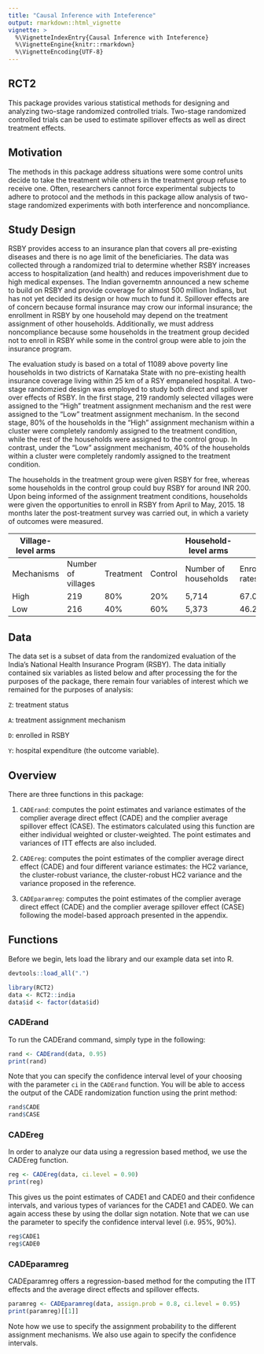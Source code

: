 ```yaml
---
title: "Causal Inference with Inteference"
output: rmarkdown::html_vignette
vignette: >
  %\VignetteIndexEntry{Causal Inference with Inteference}
  %\VignetteEngine{knitr::rmarkdown}
  %\VignetteEncoding{UTF-8}
---
```


## RCT2 
This package provides various statistical methods for designing and analyzing two-stage randomized controlled trials. Two-stage randomized controlled trials can be used to estimate spillover effects as well as direct treatment effects.

## Motivation
The methods in this package address situations were some control units decide to take the treatment while others in the treatment group refuse to receive one. Often, researchers cannot force experimental subjects to adhere to protocol and the methods in this package allow analysis of two-stage randomized experiments with both interference and noncompliance. 

## Study Design
RSBY provides access to an insurance plan that covers all pre-existing diseases and there is no age limit of the beneficiaries. The data was collected through a randomized trial to determine whether RSBY increases access to hospitalization (and health) and reduces impoverishment due to high medical expenses. The Indian governemtn announced a new scheme to build on RSBY and provide coverage for almost 500 million Indians, but has not yet decided its design or how much to fund it. Spillover effects are of concern because formal insurance may crow our informal insurance; the enrollment in RSBY by one household may depend on the treatment assignment of other households. Additionally, we must address noncompliance because some households in the treatment group decided not to enroll in RSBY while some in the control group were able to join the insurance program. 

The evaluation study is based on a total of 11089 above poverty line households in two districts of Karnataka State with no pre-existing health insurance coverage living within 25 km of a RSY empaneled hospital. A two-stage randomzied design was employed to study both direct and spillover over effects of RSBY. In the first stage, 219 randomly selected villages were assigned to the "High" treatment assignment mechanism and the rest were assigned to the "Low" treatment assignment mechanism. In the second stage, 80% of the households in the "High" assignment mechanism within a cluster were completely randomly assigned to the treatment condition, while the rest of the households were assigned to the control group. In contrast, under the "Low" assignment mechanism, 40% of the households within a cluster were completely randomly assigned to the treatment condition. 

The households in the treatment group were given RSBY for free, whereas some households in the control group could buy RSBY for around INR 200. Upon being informed of the assignment treatment conditions, households were given the opportunities to enroll in RSBY from April to May, 2015. 18 months later the post-treatment survey was carried out, in which a variety of outcomes were measured.

| Village-level arms |                    |           |         | Household-level arms |                  |   |   |
|--------------------|--------------------|-----------|---------|----------------------|------------------|---|---|
| Mechanisms         | Number of villages | Treatment | Control | Number of households | Enrollment rates |   |   |
| High               | 219                | 80%       | 20%     | 5,714                | 67.0%            |   |   |
| Low                | 216                | 40%       | 60%     | 5,373                | 46.2%            |   |   |

## Data
The data set is a subset of data from the randomized evaluation of the India's National Health Insurance Program (RSBY). The data initially contained six variables as listed below and after processing the for the purposes of the package, there remain four variables of interest which we remained for the purposes of analysis:

`Z`: treatment status

`A`: treatment assignment mechanism

`D`: enrolled in RSBY

`Y`: hospital expenditure (the outcome variable).



## Overview
There are three functions in this package:

1. `CADErand`: computes the point estimates and variance estimates of the complier average direct effect (CADE) and the complier average spillover effect (CASE). The estimators calculated using this function are either individual weighted or cluster-weighted. The point estimates and variances of ITT effects are also included.

2. `CADEreg`: computes the point estimates of the complier average direct effect (CADE) and four different variance estimates: the HC2 variance, the cluster-robust variance, the cluster-robust HC2 variance and the variance proposed in the reference.

3. `CADEparamreg`: computes the point estimates of the complier average direct effect (CADE) and the complier average spillover effect (CASE) following the model-based approach presented in the appendix.

## Functions
Before we begin, lets load the library and our example data set into R.

```r
devtools::load_all(".")
```


```r
library(RCT2)
data <- RCT2::india
data$id <- factor(data$id)
```


### CADErand
To run the CADErand command, simply type in the following:
```r
rand <- CADErand(data, 0.95) 
print(rand)
```

Note that you can specify the confidence interval level of your choosing with the parameter `ci` in the `CADErand` function. You will be able to access the output of the CADE randomization function using the print method:

```r
rand$CADE
rand$CASE
```

### CADEreg
In order to analyze our data using a regression based method, we use the CADEreg function.
```r
reg <- CADEreg(data, ci.level = 0.90)
print(reg)
```

This gives us the point estimates of CADE1 and CADE0 and their confidence intervals, and various types of variances for the CADE1 and CADE0. We can again access these by using the dollar sign notation. Note that we can use the parameter \code{ci.level} to specify the confidence interval level (i.e. 95\%, 90\%).
```r
reg$CADE1
reg$CADE0
```


### CADEparamreg
CADEparamreg offers a regression-based method for the computing the ITT effects and the average direct effects and spillover effects.
```r
paramreg <- CADEparamreg(data, assign.prob = 0.8, ci.level = 0.95)
print(paramreg)[[1]]
```

Note how we use \code{assign.prob} to specify the assignment probability to the different assignment mechanisms. We also use \code{ci.level} again to specify the confidence intervals.
